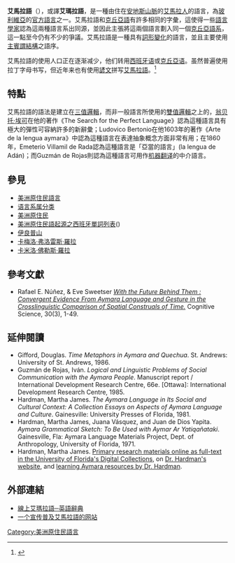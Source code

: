 {{Infobox language
| name        = 艾馬拉語
| states      = [[玻利維亞|玻利維亞]]、[[秘鲁|秘鲁]]、[[智利|智利]]、[[阿根廷|阿根廷]]
| speakers    = 中央艾馬拉語有2,227,642名使用者，南艾馬拉語沒有統計
| familycolor = American
| fam1        = {{tsl|en|Quechumaran languages|克丘亚－艾馬拉語门}} ?
| fam2        = [[艾馬拉語系|艾馬拉語系]]
| script        = [[拉丁字母|拉丁字母]]
| nation      = {{flag|Bolivia}}
| iso1        = ay
| iso2        = aym
| lc1  = aym | ld1  = 艾馬拉語（一般）
| lc2  = ayr | ld2  = 中央艾馬拉語
| lc3  = ayc | ld3  = 南艾馬拉語
| map         = Aymara-Language-Distributio.png
| mapsize     = 280px
| mapcaption  = 艾馬拉語使用區域
| vitality    = 脆弱
}}
'''艾馬拉語'''（{{lang-ay|'''Aymar aru'''}}），或譯'''艾瑪拉語'''，是一種由住在[[安地斯山脈|安地斯山脈]]的[[艾馬拉人|艾馬拉人]]的語言，為[[玻利維亞|玻利維亞]]的[[官方語言|官方語言]]之一。艾馬拉語和[[克丘亞語|克丘亞語]]有許多相同的字彙，這使得一些[[語言學家|語言學家]]認為這兩種語言系出同源，並因此主張將這兩個語言劃入同一個[[克丘亞語系|克丘亞語系]]，這一點至今仍有不少的爭議。艾馬拉語是一種具有[[詞形變化|詞形變化]]的語言，並且主要使用[[主賓謂結構|主賓謂結構]]之語序。

艾馬拉語的使用人口正在逐渐减少，他们转用[[西班牙语|西班牙语]]或[[克丘亞语|克丘亞语]]。虽然普遍使用拉丁字母书写，但近年来也有使用[[諺文|諺文]]拼写[[艾馬拉語|艾馬拉語]]。<ref>{{cite news |author1=韩联社 |title=Bolivia pone en marcha proyecto piloto sobre uso del alfabeto coreano por tribu Aymara |url=https://sp.yna.co.kr/view/ASP20110426001000883?section=search |accessdate=2011-04-26 |agency=[[韩联社|韩联社]] |language=es}}</ref>

== 特點 ==
艾馬拉語的語法是建立在[[三值邏輯|三值邏輯]]，而非一般語言所使用的[[雙值邏輯|雙值邏輯]]之上的，[[翁贝托·埃可|翁贝托·埃可]]在他的著作《The Search for the Perfect Language》認為這種語言具有極大的彈性可容納許多的新辭彙；Ludovico Bertonio在他1603年的著作《Arte de la lengua aymara》中認為這種語言在表達抽象概念方面非常有用；在1860年，Emeterio Villamil de Rada認為這種語言是「亞當的語言」(la lengua de Adán)；而Guzmán de Rojas則認為這種語言可用作[[机器翻译|机器翻译]]的中介語言。

== 參見 ==
* [[美洲原住民語言|美洲原住民語言]]
* [[语言系属分类|语言系属分类]]
* [[美洲原住民|美洲原住民]]
* [[美洲原住民語起源之西班牙單詞列表|美洲原住民語起源之西班牙單詞列表]]({{tsl|en|List of Spanish words of Indigenous American Indian origin|List of Spanish words of Indigenous American Indian origin}})
* [[伊良普山|伊良普山]]
* [[卡梅洛·弗洛雷斯·羅拉|卡梅洛·弗洛雷斯·羅拉]]
* [[卡米洛·佛勒斯·羅拉|卡米洛·佛勒斯·羅拉]]

== 參考文獻 ==
{{refbegin}}
* Rafael E. Núñez, & Eve Sweetser ''[http://www.cogsci.ucsd.edu/~nunez/web/NSaymaraproofs.pdf With the Future Behind Them : Convergent Evidence From Aymara Language and Gesture in the Crosslinguistic Comparison of Spatial Construals of Time.]'' Cognitive Science, 30(3), 1-49.
{{refend}}

==延伸閱讀==
<div class="references-small">
* Gifford, Douglas. ''Time Metaphors in Aymara and Quechua''. St. Andrews: University of St. Andrews, 1986.
* Guzmán de Rojas, Iván. ''Logical and Linguistic Problems of Social Communication with the Aymara People''. Manuscript report / International Development Research Centre, 66e. [Ottawa]: International Development Research Centre, 1985.
* Hardman, Martha James. ''The Aymara Language in Its Social and Cultural Context: A Collection Essays on Aspects of Aymara Language and Culture''. Gainesville: University Presses of Florida, 1981. {{ISBN|0-8130-0695-3}}
* Hardman, Martha James, Juana Vásquez, and Juan de Dios Yapita. ''Aymara Grammatical Sketch: To Be Used with Aymar Ar Yatiqañataki''. Gainesville, Fla: Aymara Language Materials Project, Dept. of Anthropology, University of Florida, 1971.
*Hardman, Martha James. [http://www.uflib.ufl.edu/UFDC/?c=jaqi Primary research materials online as full-text in the University of Florida's Digital Collections], on [https://web.archive.org/web/20071026003850/http://grove.ufl.edu/~hardman/ Dr. Hardman's website], and [https://web.archive.org/web/20071124115734/http://www.latam.ufl.edu/hardman/aymara/AYMARA.html learning Aymara resources by Dr. Hardman].
</div>

== 外部連結 ==
{{InterWiki|code=ay}}
{{refbegin}}
* [https://web.archive.org/web/20040404084337/http://www.websters-online-dictionary.org/definition/Aymara-english/ 線上艾瑪拉語─英語辭典]
* [http://www.jaqi-aru.org/ 一个宣传普及艾馬拉語的网站]
{{refend}}

[[Category:美洲原住民語言|Category:美洲原住民語言]]